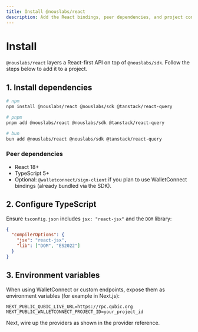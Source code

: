 ```yaml
---
title: Install @nouslabs/react
description: Add the React bindings, peer dependencies, and project configuration.
---
```


# Install

`@nouslabs/react` layers a React-first API on top of `@nouslabs/sdk`. Follow the steps below to add it to a project.

## 1. Install dependencies

```bash
# npm
npm install @nouslabs/react @nouslabs/sdk @tanstack/react-query

# pnpm
pnpm add @nouslabs/react @nouslabs/sdk @tanstack/react-query

# bun
bun add @nouslabs/react @nouslabs/sdk @tanstack/react-query
```

### Peer dependencies

- React 18+
- TypeScript 5+
- Optional: `@walletconnect/sign-client` if you plan to use WalletConnect bindings (already bundled via the SDK).

## 2. Configure TypeScript

Ensure `tsconfig.json` includes `jsx: "react-jsx"` and the `DOM` library:

```json
{
  "compilerOptions": {
    "jsx": "react-jsx",
    "lib": ["DOM", "ES2022"]
  }
}
```

## 3. Environment variables

When using WalletConnect or custom endpoints, expose them as environment variables (for example in Next.js):

```dotenv
NEXT_PUBLIC_QUBIC_LIVE_URL=https://rpc.qubic.org
NEXT_PUBLIC_WALLETCONNECT_PROJECT_ID=your_project_id
```

Next, wire up the providers as shown in the provider reference.
